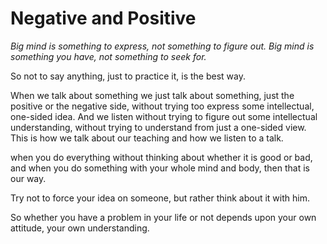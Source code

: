 # Negative and Positive

_Big mind is something to express, not something to figure out. Big mind is something you have, not something to seek for._

So not to say anything, just to practice it, is the best way.

When we talk about something we just talk about something, just the positive or the negative side, without trying too express some intellectual, one-sided idea. And we listen without trying to figure out some intellectual understanding, without trying to understand from just a one-sided view. This is how we talk about our teaching and how we listen to a talk.

when you do everything without thinking about whether it is good or bad, and when you do something with your whole mind and body, then that is our way.

Try not to force your idea on someone, but rather think about it with him.

So whether you have a problem in your life or not depends upon your own attitude, your own understanding.
